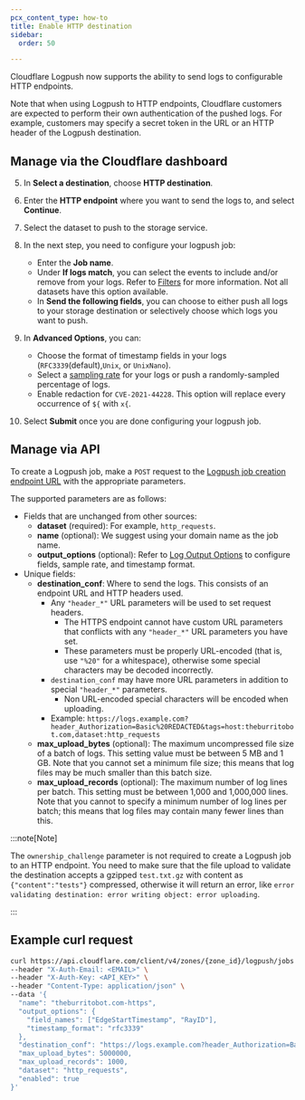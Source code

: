 ```yaml
---
pcx_content_type: how-to
title: Enable HTTP destination
sidebar:
  order: 50

---
```



Cloudflare Logpush now supports the ability to send logs to configurable HTTP endpoints.

Note that when using Logpush to HTTP endpoints, Cloudflare customers are expected to perform their own authentication of the pushed logs. For example, customers may specify a secret token in the URL or an HTTP header of the Logpush destination.

## Manage via the Cloudflare dashboard

<Render file="enable-logpush-job" />

5. In **Select a destination**, choose **HTTP destination**.

6. Enter the **HTTP endpoint** where you want to send the logs to, and select **Continue**.

7. Select the dataset to push to the storage service.

8. In the next step, you need to configure your logpush job:
   * Enter the **Job name**.
   * Under **If logs match**, you can select the events to include and/or remove from your logs. Refer to [Filters](/logs/reference/filters/) for more information. Not all datasets have this option available.
   * In **Send the following fields**, you can choose to either push all logs to your storage destination or selectively choose which logs you want to push.

9. In **Advanced Options**, you can:
   * Choose the format of timestamp fields in your logs (`RFC3339`(default),`Unix`, or `UnixNano`).
   * Select a [sampling rate](/logs/get-started/api-configuration/#sampling-rate) for your logs or push a randomly-sampled percentage of logs.
   * Enable redaction for `CVE-2021-44228`. This option will replace every occurrence of `${` with `x{`.

10. Select **Submit** once you are done configuring your logpush job.

## Manage via API

To create a Logpush job, make a `POST` request to the [Logpush job creation endpoint URL](/logs/get-started/api-configuration/) with the appropriate parameters.

The supported parameters are as follows:

* Fields that are unchanged from other sources:
  * **dataset** (required): For example, `http_requests`.
  * **name** (optional): We suggest using your domain name as the job name.
  * **output\_options** (optional): Refer to [Log Output Options](/logs/reference/log-output-options/) to configure fields, sample rate, and timestamp format.
* Unique fields:
  * **destination\_conf**: Where to send the logs. This consists of an endpoint URL and HTTP headers used.
    * Any `"header_*"` URL parameters will be used to set request headers.
      * The HTTPS endpoint cannot have custom URL parameters that conflicts with any `"header_*"` URL parameters you have set.
      * These parameters must be properly URL-encoded (that is, use `"%20"` for a whitespace), otherwise some special characters may be decoded incorrectly.
    * `destination_conf` may have more URL parameters in addition to special `"header_*"` parameters.
      * Non URL-encoded special characters will be encoded when uploading.
    * Example: `https://logs.example.com?header_Authorization=Basic%20REDACTED&tags=host:theburritobot.com,dataset:http_requests`
  * **max\_upload\_bytes** (optional): The maximum uncompressed file size of a batch of logs. This setting value must be between 5 MB and 1 GB. Note that you cannot set a minimum file size; this means that log files may be much smaller than this batch size.
  * **max\_upload\_records** (optional): The maximum number of log lines per batch. This setting must be between 1,000 and 1,000,000 lines. Note that you cannot to specify a minimum number of log lines per batch; this means that log files may contain many fewer lines than this.

:::note[Note]

The `ownership_challenge` parameter is not required to create a Logpush job to an HTTP endpoint. You need to make sure that the file upload to validate the destination accepts a gzipped `test.txt.gz` with content as `{"content":"tests"}` compressed, otherwise it will return an error, like `error validating destination: error writing object: error uploading`. 

:::

## Example curl request

```bash
curl https://api.cloudflare.com/client/v4/zones/{zone_id}/logpush/jobs \
--header "X-Auth-Email: <EMAIL>" \
--header "X-Auth-Key: <API_KEY>" \
--header "Content-Type: application/json" \
--data '{
  "name": "theburritobot.com-https",
  "output_options": {
    "field_names": ["EdgeStartTimestamp", "RayID"],
    "timestamp_format": "rfc3339"
  },
  "destination_conf": "https://logs.example.com?header_Authorization=Basic%20REDACTED&tags=host:theburritobot.com,dataset:http_requests",
  "max_upload_bytes": 5000000,
  "max_upload_records": 1000,
  "dataset": "http_requests",
  "enabled": true
}'
```

